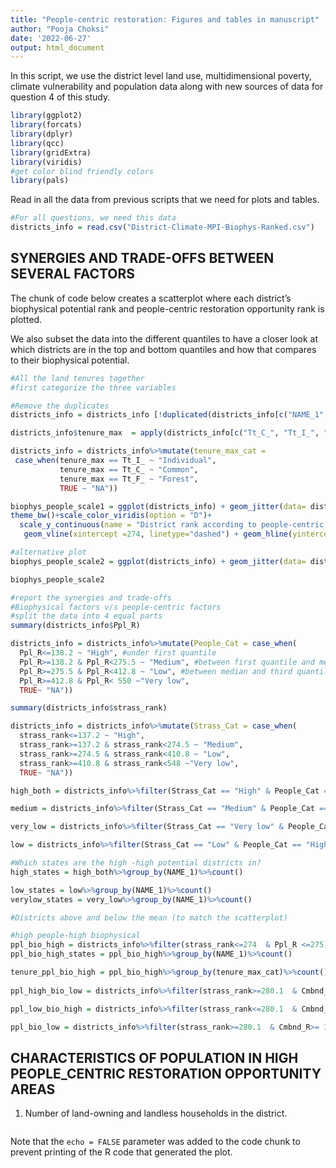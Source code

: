 ```yaml
---
title: "People-centric restoration: Figures and tables in manuscript"
author: "Pooja Choksi"
date: '2022-06-27'
output: html_document
---
```


In this script, we use the district level land use, multidimensional poverty, climate vulnerability and population data along with new sources of data for question 4 of this study.  


```r
library(ggplot2)
library(forcats)
library(dplyr)
library(qcc)
library(gridExtra)
library(viridis)
#get color blind friendly colors 
library(pals)

```


Read in all the data from previous scripts that we need for plots and tables.

```r

#For all questions, we need this data
districts_info = read.csv("District-Climate-MPI-Biophys-Ranked.csv")

```

## SYNERGIES AND TRADE-OFFS BETWEEN SEVERAL FACTORS

The chunk of code below creates a scatterplot where each district's biophysical potential rank and people-centric restoration opportunity rank is plotted. 

We also subset the data into the different quantiles to have a closer look at which districts are in the top and bottom quantiles and how that compares to their biophysical potential.

```r
#All the land tenures together
#first categorize the three variables

#Remove the duplicates 
districts_info = districts_info [!duplicated(districts_info[c("NAME_1","NAME_2")]),]

districts_info$tenure_max  = apply(districts_info[c("Tt_C_", "Tt_I_", "Tt_F_")], 1, max)

districts_info = districts_info%>%mutate(tenure_max_cat = 
 case_when(tenure_max == Tt_I_ ~ "Individual",
           tenure_max == Tt_C_ ~ "Common",
           tenure_max == Tt_F_ ~ "Forest", 
           TRUE ~ "NA"))

biophys_people_scale1 = ggplot(districts_info) + geom_jitter(data= districts_info, aes(x = strass_rank, y= P_C_R, shape = tenure_max_cat, color = Clmt_vlnrb, size = Lvng_), alpha = 0.6)+
theme_bw()+scale_color_viridis(option = "D")+
  scale_y_continuous(name = "District rank according to people-centric restoration opportunity") + scale_x_continuous(name="District rank according to biophysical restoration potential")+ 
   geom_vline(xintercept =274, linetype="dashed") + geom_hline(yintercept = 275, linetype="dashed")+ labs(color = "Climate Vulnerability", size = "Poverty %", shape = "Dominant tenure regime")+expand_limits(y = 555) 

#alternative plot
biophys_people_scale2 = ggplot(districts_info) + geom_jitter(data= districts_info, aes(x = Strassburg_Scaled_final, y= Pp__M, shape = tenure_max_cat, color = Clmt_vlnrb, size = Lvng_), alpha = 0.6)+theme_bw()+scale_color_viridis(option = "D")+ scale_y_continuous(name = "People-centric restoration opportunity")+ scale_x_continuous(name="Biophysical restoration potential")+ geom_vline(xintercept =0.5, linetype="dashed") + geom_hline(yintercept = 0.5, linetype="dashed")+ labs(color = "Climate Vulnerability", size = "Poverty %", shape = "Dominant tenure regime")

biophys_people_scale2

#report the synergies and trade-offs
#Biophysical factors v/s people-centric factors 
#split the data into 4 equal parts 
summary(districts_info$Ppl_R)

districts_info = districts_info%>%mutate(People_Cat = case_when(
  Ppl_R<=138.2 ~ "High", #under first quantile
  Ppl_R>=138.2 & Ppl_R<275.5 ~ "Medium", #between first quantile and median
  Ppl_R>=275.5 & Ppl_R<412.8 ~ "Low", #between median and third quantile
  Ppl_R>=412.8 & Ppl_R< 550 ~"Very low",
  TRUE~ "NA"))

summary(districts_info$strass_rank)

districts_info = districts_info%>%mutate(Strass_Cat = case_when(
  strass_rank<=137.2 ~ "High",
  strass_rank>=137.2 & strass_rank<274.5 ~ "Medium",
  strass_rank>=274.5 & strass_rank<410.8 ~ "Low",
  strass_rank>=410.8 & strass_rank<548 ~"Very low",
  TRUE~ "NA"))

high_both = districts_info%>%filter(Strass_Cat == "High" & People_Cat == "High")

medium = districts_info%>%filter(Strass_Cat == "Medium" & People_Cat == "High")

very_low = districts_info%>%filter(Strass_Cat == "Very low" & People_Cat == "High")

low = districts_info%>%filter(Strass_Cat == "Low" & People_Cat == "High")

#Which states are the high -high potential districts in?
high_states = high_both%>%group_by(NAME_1)%>%count()

low_states = low%>%group_by(NAME_1)%>%count()
verylow_states = very_low%>%group_by(NAME_1)%>%count()

#Districts above and below the mean (to match the scatterplot)

#high people-high biophysical
ppl_bio_high = districts_info%>%filter(strass_rank<=274  & Ppl_R <=275)
ppl_bio_high_states = ppl_bio_high%>%group_by(NAME_1)%>%count()

tenure_ppl_bio_high = ppl_bio_high%>%group_by(tenure_max_cat)%>%count()
  
ppl_high_bio_low = districts_info%>%filter(strass_rank>=280.1  & Cmbnd_R<= 124.1)

ppl_low_bio_high = districts_info%>%filter(strass_rank<=280.1  & Cmbnd_R>= 124.1)

ppl_bio_low = districts_info%>%filter(strass_rank>=280.1  & Cmbnd_R>= 124.1)

```

## CHARACTERISTICS OF POPULATION IN HIGH PEOPLE_CENTRIC RESTORATION OPPORTUNITY AREAS

1. Number of land-owning and landless households in the district.

```r
```

Note that the `echo = FALSE` parameter was added to the code chunk to prevent printing of the R code that generated the plot.
